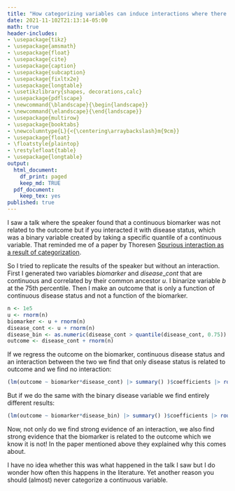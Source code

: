 ```yaml
---
title: "How categorizing variables can induce interactions where there are none"
date: 2021-11-102T21:13:14-05:00
math: true
header-includes:
- \usepackage{tikz}
- \usepackage{amsmath}
- \usepackage{float}
- \usepackage{cite}
- \usepackage{caption}
- \usepackage{subcaption}
- \usepackage{fixltx2e}
- \usepackage{longtable}
- \usetikzlibrary{shapes, decorations,calc}
- \usepackage{pdflscape}
- \newcommand{\blandscape}{\begin{landscape}}
- \newcommand{\elandscape}{\end{landscape}}
- \usepackage{multirow}
- \usepackage{booktabs}
- \newcolumntype{L}{<{\centering\arraybackslash}m{9cm}}
- \usepackage{float}
- \floatstyle{plaintop}
- \restylefloat{table}
- \usepackage{longtable}
output:
  html_document:
    df_print: paged
    keep_md: TRUE
  pdf_document:
    keep_tex: yes
published: true
---
```



I saw a talk where the speaker found that a continuous biomarker was not related to the outcome but if you interacted it with disease status, which was a binary variable created by taking a specific quantile of a continuous variable. That reminded me of a paper by Thoresen [Spurious interaction as a result of categorization](https://bmcmedresmethodol.biomedcentral.com/articles/10.1186/s12874-019-0667-2). 

So I tried to replicate the results of the speaker but without an interaction. First I generated two variables $biomarker$ and $disease\_cont$ that are continuous and correlated by their common ancestor $u$. I binarize variable $b$ at the 75th percentile. Then I make an outcome that is only a function of continuous disease status and not a function of the biomarker. 

```r
n <- 1e5
u <- rnorm(n)
biomarker <- u + rnorm(n)
disease_cont <- u + rnorm(n)
disease_bin <- as.numeric(disease_cont > quantile(disease_cont, 0.75))
outcome <- disease_cont + rnorm(n)
```

If we regress the outcome on the biomarker, continuous disease status and an interaction between the two we find that only disease status is related to outcome and we find no interaction:

```r
(lm(outcome ~ biomarker*disease_cont) |> summary() )$coefficients |> round(2)
```

But if we do the same with the binary disease variable we find entirely different results: 
```r
(lm(outcome ~ biomarker*disease_bin) |> summary() )$coefficients |> round(2)
```

Now, not only do we find strong evidence of an interaction, we also find strong evidence that the biomarker is related to the outcome which we know it is not! In the paper mentioned above they explained why this comes about.

I have no idea whether this was what happened in the talk I saw but I do wonder how often this happens in the literature. Yet another reason you should (almost) never categorize a continuous variable.